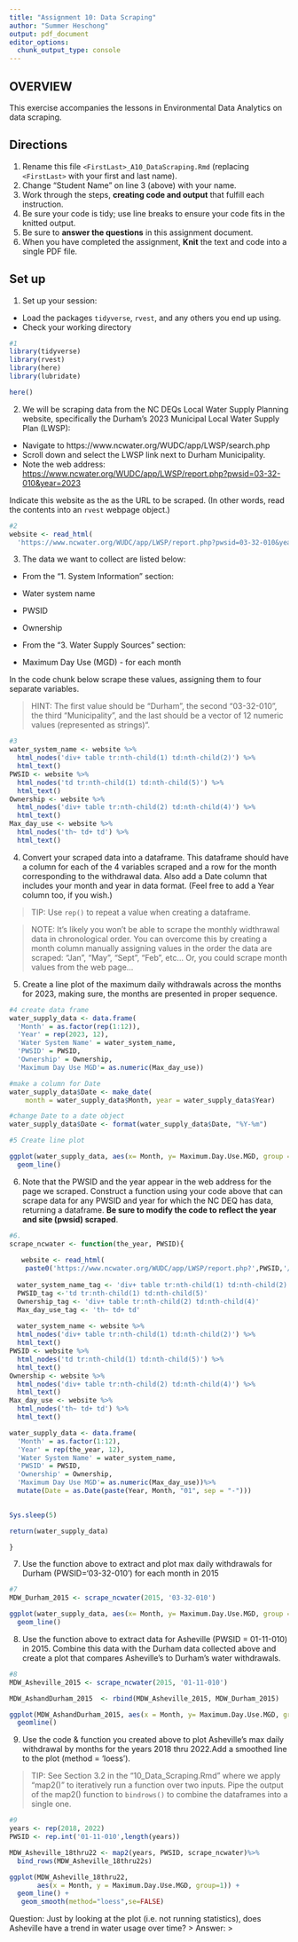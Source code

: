 ```yaml
---
title: "Assignment 10: Data Scraping"
author: "Summer Heschong"
output: pdf_document
editor_options: 
  chunk_output_type: console
---
```


## OVERVIEW

This exercise accompanies the lessons in Environmental Data Analytics on data scraping. 

## Directions
1. Rename this file `<FirstLast>_A10_DataScraping.Rmd` (replacing `<FirstLast>` with your first and last name).
2. Change "Student Name" on line 3 (above) with your name.
3. Work through the steps, **creating code and output** that fulfill each instruction.
4. Be sure your code is tidy; use line breaks to ensure your code fits in the knitted output.
5. Be sure to **answer the questions** in this assignment document.
6. When you have completed the assignment, **Knit** the text and code into a single PDF file.


## Set up 
1. Set up your session:

* Load the packages `tidyverse`, `rvest`, and any others you end up using.
* Check your working directory

```r
#1 
library(tidyverse)
library(rvest)
library(here)
library(lubridate)

here()

```

2. We will be scraping data from the NC DEQs Local Water Supply Planning website, specifically the Durham's 2023 Municipal Local Water Supply Plan (LWSP): 
 * Navigate to https://www.ncwater.org/WUDC/app/LWSP/search.php
 * Scroll down and select the LWSP link next to Durham Municipality. 
 * Note the web address: <https://www.ncwater.org/WUDC/app/LWSP/report.php?pwsid=03-32-010&year=2023>
 
Indicate this website as the as the URL to be scraped. (In other words, read the contents into an `rvest` webpage object.)

```r
#2 
website <- read_html(
  'https://www.ncwater.org/WUDC/app/LWSP/report.php?pwsid=03-32-010&year=2023')
```

3. The data we want to collect are listed below:

* From the "1. System Information" section:
 * Water system name
 * PWSID
 * Ownership
 
* From the "3. Water Supply Sources" section:
 * Maximum Day Use (MGD) - for each month

In the code chunk below scrape these values, assigning them to four separate variables.

>HINT: The first value should be "Durham", the second "03-32-010", the third "Municipality", and the last should be a vector of 12 numeric values (represented as strings)".

```r
#3 
water_system_name <- website %>%
  html_nodes('div+ table tr:nth-child(1) td:nth-child(2)') %>%
  html_text()
PWSID <- website %>%
  html_nodes('td tr:nth-child(1) td:nth-child(5)') %>%
  html_text()
Ownership <- website %>%
  html_nodes('div+ table tr:nth-child(2) td:nth-child(4)') %>%
  html_text()
Max_day_use <- website %>%
  html_nodes('th~ td+ td') %>%
  html_text()

```


4. Convert your scraped data into a dataframe. This dataframe should have a column for each of the 4 variables scraped and a row for the month corresponding to the withdrawal data. Also add a Date column that includes your month and year in data format. (Feel free to add a Year column too, if you wish.)

>TIP: Use `rep()` to repeat a value when creating a dataframe.

>NOTE: It's likely you won't be able to scrape the monthly widthrawal data in chronological order. You can overcome this by creating a month column manually assigning values in the order the data are scraped: "Jan", "May", "Sept", "Feb", etc... Or, you could scrape month values from the web page...

5. Create a line plot of the maximum daily withdrawals across the months for 2023, making sure, the months are presented in proper sequence.

```r
#4 create data frame
water_supply_data <- data.frame(
  'Month' = as.factor(rep(1:12)),
  'Year' = rep(2023, 12),
  'Water System Name' = water_system_name,
  'PWSID' = PWSID,
  'Ownership' = Ownership,
  'Maximum Day Use MGD'= as.numeric(Max_day_use))

#make a column for Date
water_supply_data$Date <- make_date(
    month = water_supply_data$Month, year = water_supply_data$Year) 

#change Date to a date object  
water_supply_data$Date <- format(water_supply_data$Date, "%Y-%m")

#5 Create line plot

ggplot(water_supply_data, aes(x= Month, y= Maximum.Day.Use.MGD, group = 1)) +
  geom_line()

```

6. Note that the PWSID and the year appear in the web address for the page we scraped. Construct a function using your code above that can scrape data for any PWSID and year for which the NC DEQ has data, returning a dataframe.
**Be sure to modify the code to reflect the year and site (pwsid) scraped**.

```r
#6. 
scrape_ncwater <- function(the_year, PWSID){
 
   website <- read_html(
    paste0('https://www.ncwater.org/WUDC/app/LWSP/report.php?',PWSID,'/',the_year))
  
  water_system_name_tag <- 'div+ table tr:nth-child(1) td:nth-child(2)'
  PWSID_tag <-'td tr:nth-child(1) td:nth-child(5)'
  Ownership_tag <- 'div+ table tr:nth-child(2) td:nth-child(4)'
  Max_day_use_tag <- 'th~ td+ td'
  
  water_system_name <- website %>%
  html_nodes('div+ table tr:nth-child(1) td:nth-child(2)') %>%
  html_text()
PWSID <- website %>%
  html_nodes('td tr:nth-child(1) td:nth-child(5)') %>%
  html_text()
Ownership <- website %>%
  html_nodes('div+ table tr:nth-child(2) td:nth-child(4)') %>%
  html_text()
Max_day_use <- website %>%
  html_nodes('th~ td+ td') %>%
  html_text()

water_supply_data <- data.frame(
  'Month' = as.factor(1:12),
  'Year' = rep(the_year, 12),
  'Water System Name' = water_system_name, 
  'PWSID' = PWSID,
  'Ownership' = Ownership,
  'Maximum Day Use MGD'= as.numeric(Max_day_use))%>%
  mutate(Date = as.Date(paste(Year, Month, "01", sep = "-")))
  

Sys.sleep(5)

return(water_supply_data)

}

```

7. Use the function above to extract and plot max daily withdrawals for Durham (PWSID='03-32-010') for each month in 2015

```r
#7 
MDW_Durham_2015 <- scrape_ncwater(2015, '03-32-010')

ggplot(water_supply_data, aes(x= Month, y= Maximum.Day.Use.MGD, group = 1)) +
  geom_line()

```

8. Use the function above to extract data for Asheville (PWSID = 01-11-010) in 2015. Combine this data with the Durham data collected above and create a plot that compares Asheville's to Durham's water withdrawals.

```r
#8 
MDW_Asheville_2015 <- scrape_ncwater(2015, '01-11-010')

MDW_AshandDurham_2015  <- rbind(MDW_Asheville_2015, MDW_Durham_2015)

ggplot(MDW_AshandDurham_2015, aes(x = Month, y= Maximum.Day.Use.MGD, group= 1, color = Water.System.Name)) +
  geomline()
```


9. Use the code & function you created above to plot Asheville's max daily withdrawal by months for the years 2018 thru 2022.Add a smoothed line to the plot (method = 'loess').

> TIP: See Section 3.2 in the "10_Data_Scraping.Rmd" where we apply "map2()" to iteratively run a function over two inputs. Pipe the output of the map2() function to `bindrows()` to combine the dataframes into a single one. 

```r
#9 
years <- rep(2018, 2022)
PWSID <- rep.int('01-11-010',length(years)) 

MDW_Asheville_18thru22 <- map2(years, PWSID, scrape_ncwater)%>%
  bind_rows(MDW_Asheville_18thru22s)

ggplot(MDW_Asheville_18thru22,
       aes(x = Month, y = Maximum.Day.Use.MGD, group=1)) +
  geom_line() +
   geom_smooth(method="loess",se=FALSE)

```

Question: Just by looking at the plot (i.e. not running statistics), does Asheville have a trend in water usage over time?
> Answer:
>
